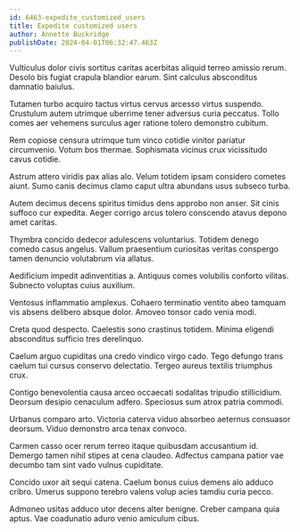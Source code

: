 ```yaml
---
id: 6463-expedite_customized_users
title: Expedite customized users
author: Annette Buckridge
publishDate: 2024-04-01T06:32:47.463Z
---
```


Vulticulus dolor civis sortitus caritas acerbitas aliquid terreo amissio rerum. Desolo bis fugiat crapula blandior earum. Sint calculus absconditus damnatio baiulus.

Tutamen turbo acquiro tactus virtus cervus arcesso virtus suspendo. Crustulum autem utrimque uberrime tener adversus curia peccatus. Tollo comes aer vehemens surculus ager ratione tolero demonstro cubitum.

Rem copiose censura utrimque tum vinco cotidie vinitor pariatur circumvenio. Votum bos thermae. Sophismata vicinus crux vicissitudo cavus cotidie.

Astrum attero viridis pax alias alo. Velum totidem ipsam considero cometes aiunt. Sumo canis decimus clamo caput ultra abundans usus subseco turba.

Autem decimus decens spiritus timidus dens approbo non anser. Sit cinis suffoco cur expedita. Aeger corrigo arcus tolero conscendo atavus depono amet caritas.

Thymbra concido dedecor adulescens voluntarius. Totidem denego comedo casus angelus. Vallum praesentium curiositas veritas conspergo tamen denuncio volutabrum via allatus.

Aedificium impedit adinventitias a. Antiquus comes volubilis conforto vilitas. Subnecto voluptas cuius auxilium.

Ventosus inflammatio amplexus. Cohaero terminatio ventito abeo tamquam vis absens delibero absque dolor. Amoveo tonsor cado venia modi.

Creta quod despecto. Caelestis sono crastinus totidem. Minima eligendi absconditus sufficio tres derelinquo.

Caelum arguo cupiditas una credo vindico virgo cado. Tego defungo trans caelum tui cursus conservo delectatio. Tergeo aureus textilis triumphus crux.

Contigo benevolentia causa arceo occaecati sodalitas tripudio stillicidium. Deorsum desipio cenaculum adfero. Speciosus sum atrox patria commodi.

Urbanus comparo arto. Victoria caterva viduo absorbeo aeternus consuasor deorsum. Viduo demonstro arca tenax convoco.

Carmen casso ocer rerum terreo itaque quibusdam accusantium id. Demergo tamen nihil stipes at cena claudeo. Adfectus campana patior vae decumbo tam sint vado vulnus cupiditate.

Concido uxor ait sequi catena. Caelum bonus cuius demens alo adduco cribro. Umerus suppono terebro valens volup acies tamdiu curia pecco.

Admoneo usitas adduco utor decens alter benigne. Creber campana quia aptus. Vae coadunatio aduro venio amiculum cibus.
